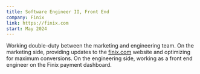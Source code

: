 ```yaml
---
title: Software Engineer II, Front End
company: Finix
link: https://finix.com
start: May 2024
---
```


Working double-duty between the marketing and engineering team. On the marketing side, providing updates to the [finix.com](https://finix.com) website and optimizing for maximum conversions. On the engineering side, working as a front end engineer on the Finix payment dashboard.
